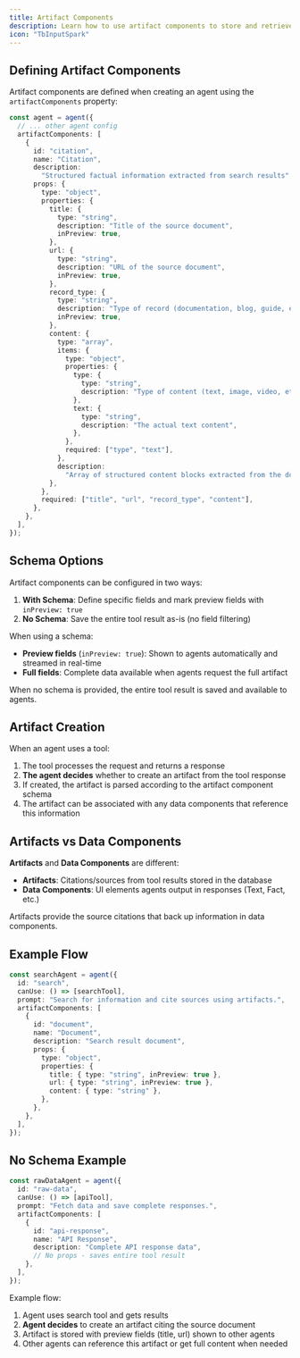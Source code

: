 ```yaml
---
title: Artifact Components
description: Learn how to use artifact components to store and retrieve data from the agent
icon: "TbInputSpark"
---
```


<Snippet file="multi-agent-framework/artifacts.mdx" />

## Defining Artifact Components

Artifact components are defined when creating an agent using the `artifactComponents` property:

```typescript
const agent = agent({
  // ... other agent config
  artifactComponents: [
    {
      id: "citation",
      name: "Citation",
      description:
        "Structured factual information extracted from search results",
      props: {
        type: "object",
        properties: {
          title: {
            type: "string",
            description: "Title of the source document",
            inPreview: true,
          },
          url: { 
            type: "string", 
            description: "URL of the source document",
            inPreview: true,
          },
          record_type: {
            type: "string",
            description: "Type of record (documentation, blog, guide, etc.)",
            inPreview: true,
          },
          content: {
            type: "array",
            items: {
              type: "object",
              properties: {
                type: {
                  type: "string",
                  description: "Type of content (text, image, video, etc.)",
                },
                text: {
                  type: "string",
                  description: "The actual text content",
                },
              },
              required: ["type", "text"],
            },
            description:
              "Array of structured content blocks extracted from the document",
          },
        },
        required: ["title", "url", "record_type", "content"],
      },
    },
  ],
});
```

## Schema Options

Artifact components can be configured in two ways:

1. **With Schema**: Define specific fields and mark preview fields with `inPreview: true`
2. **No Schema**: Save the entire tool result as-is (no field filtering)

When using a schema:
- **Preview fields** (`inPreview: true`): Shown to agents automatically and streamed in real-time  
- **Full fields**: Complete data available when agents request the full artifact

When no schema is provided, the entire tool result is saved and available to agents.

## Artifact Creation

When an agent uses a tool:

1. The tool processes the request and returns a response
2. **The agent decides** whether to create an artifact from the tool response
3. If created, the artifact is parsed according to the artifact component schema
4. The artifact can be associated with any data components that reference this information

## Artifacts vs Data Components

**Artifacts** and **Data Components** are different:

- **Artifacts**: Citations/sources from tool results stored in the database
- **Data Components**: UI elements agents output in responses (Text, Fact, etc.)

Artifacts provide the source citations that back up information in data components.

## Example Flow

```typescript
const searchAgent = agent({
  id: "search",
  canUse: () => [searchTool],
  prompt: "Search for information and cite sources using artifacts.",
  artifactComponents: [
    {
      id: "document",
      name: "Document",
      description: "Search result document",
      props: {
        type: "object",
        properties: {
          title: { type: "string", inPreview: true },
          url: { type: "string", inPreview: true },
          content: { type: "string" },
        },
      },
    },
  ],
});
```

## No Schema Example

```typescript
const rawDataAgent = agent({
  id: "raw-data",
  canUse: () => [apiTool],
  prompt: "Fetch data and save complete responses.",
  artifactComponents: [
    {
      id: "api-response",
      name: "API Response",
      description: "Complete API response data",
      // No props - saves entire tool result
    },
  ],
});
```

Example flow:

1. Agent uses search tool and gets results
2. **Agent decides** to create an artifact citing the source document
3. Artifact is stored with preview fields (title, url) shown to other agents
4. Other agents can reference this artifact or get full content when needed
